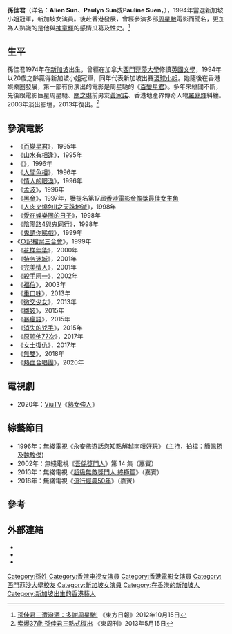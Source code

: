 {{藝人
|姓名 = 孫佳君
|類型 = 女演員
|圖片 = 
|圖片尺寸 = 
|圖片簡介 = 
|本名 = 
|外文名 = 
|外文 = 
|羅馬拼音 = 
|英文名 = 
|暱稱 = 
|其他藝名 = 
|國籍 = 
|民族 = 
|籍貫 = 
|出生日期 = {{birth_date_and_age|1974|9|11}}
|出生地點 = {{SIN}}
|逝世日期 = 
|逝世地點 = 
|職業 = 演員
|語言 = 
|教育程度 = [[加拿大|加拿大]][[西門菲莎大學|西門菲莎大學]]畢業
|母校 = 
|宗教信仰 = 
|配偶 = 
|兒女 = 兩個兒子
|父母 = 
|親屬 = 
|音樂類型 = 
|演奏樂器 = 
|出道地點 = [[香港|香港]]
|出道日期 = 
|出道作 = 電影《[[百變星君|百變星君]]》
|代表作 = 
|著名角色 = 
|活躍年代 = 
|唱片公司 = 
|經紀公司 = 
|網站 = {{Sinaweibo|ssun911}}
|相關團體 = 
|IMDb = 0837282
|現任成員 = 
|過往成員 = 
|獎項 = 1994年新加坡小姐冠軍
}}

'''孫佳君'''（洋名：'''Alien Sun'''、'''Paulyn Sun'''或'''Pauline Suen'''，{{bd|1974年|9月11日}}），1994年當選新加坡小姐冠軍，新加坡女演員。後赴香港發展，曾經參演多部[[周星馳|周星馳]]電影而聞名，更加為人熟識的是他與[[神童輝|神童輝]]的感情瓜葛及性史。<ref>[http://orientaldaily.on.cc/cnt/entertainment/20121015/00282_008.html 孫佳君三遭潑酒：多謝周星馳!] {{Wayback|url=http://orientaldaily.on.cc/cnt/entertainment/20121015/00282_008.html |date=20150724204707 }}《東方日報》2012年10月15日</ref>

==生平==
孫佳君1974年在[[新加坡|新加坡]]出生，曾經在加拿大[[西門菲莎大學|西門菲莎大學]]修讀[[英國文學|英國文學]]，1994年以20歲之齡贏得新加坡小姐冠軍，同年代表新加坡出賽[[環球小姐|環球小姐]]。她隨後在香港娛樂圈發展，第一部有份演出的電影是周星馳的《[[百變星君|百變星君]]》。多年來緋聞不斷，先後跟電影巨星周星馳、[[關之琳|關之琳]]前男友[[黃家諾|黃家諾]]、香港地產界傳奇人物[[羅兆輝|羅兆輝]]糾纏。2003年淡出影壇，2013年復出。<ref>[http://www.eastweek.hk/index.php?aid=26343 索爆37歲 孫佳君三點式復出] {{Wayback|url=http://www.eastweek.hk/index.php?aid=26343 |date=20140606232558 }}《東周刊》2013年5月15日</ref>

==參演電影==
* 《[[百變星君|百變星君]]》，1995年
* 《[[山水有相逢_(電影)|山水有相逢]]》，1995年
* 《{{link-en|正牌香蕉俱樂部|Banana Club}}》，1996年
* 《[[人間色相|人間色相]]》，1996年
* 《[[情人的眼淚_(電影)|情人的眼淚]]》，1996年
* 《[[孟波_(電影)|孟波]]》，1996年
* 《[[黑金_(電影)|黑金]]》，1997年，獲提名第17屆[[香港電影金像獎最佳女主角|香港電影金像獎最佳女主角]]
* 《[[人肉叉燒包II之天誅地滅|人肉叉燒包II之天誅地滅]]》，1998年
* 《[[愛在娛樂圈的日子|愛在娛樂圈的日子]]》，1998年
* 《[[陰陽路4與鬼同行|陰陽路4與鬼同行]]》，1998年
* 《[[鬼請你睇戲|鬼請你睇戲]]》，1999年
* 《[[Ｏ記檔案三合會|Ｏ記檔案三合會]]》，1999年
* 《[[花样年华|花样年华]]》，2000年
* 《[[特务迷城|特务迷城]]》，2001年
* 《[[完美情人|完美情人]]》，2001年
* 《[[殺手阿一_(電影)|殺手阿一]]》，2002年
* 《[[福伯|福伯]]》，2003年
* 《[[重口味_(電影)|重口味]]》，2013年
* 《[[微交少女|微交少女]]》，2013年
* 《[[雛妓_(2015年電影)|雛妓]]》，2015年
* 《[[暴瘋語|暴瘋語]]》，2015年
* 《[[消失的兇手|消失的兇手]]》，2015年
* 《[[原諒他77次|原諒他77次]]》，2017年
*《[[女士復仇|女士復仇]]》，2017年
*《[[無雙_(電影)|無雙]]》，2018年
*《[[熱血合唱團|熱血合唱團]]》，2020年

==電視劇==
*2020年：[[ViuTV|ViuTV]]《[[熟女強人|熟女強人]]》

==綜藝節目==
*1996年：[[無綫電視|無綫電視]]《永安旅遊話您知點解越南咁好玩》 (主持，拍檔：[[簡佩筠|簡佩筠]]及[[魏駿傑|魏駿傑]])
*2002年：無綫電視《[[吾係獎門人|吾係獎門人]]》第 14 集（嘉賓）
*2013年：無綫電視《[[超級無敵獎門人_終極篇|超級無敵獎門人 終極篇]]》（嘉賓）
*2018年：無綫電視《[[流行經典50年|流行經典50年]]》（嘉賓）

==參考==
{{reflist}}

{{Authority control}}
[[Category:孫姓|Category:孫姓]]
[[Category:香港电视女演員|Category:香港电视女演員]]
[[Category:香港電影女演員|Category:香港電影女演員]]
[[Category:西門菲沙大學校友|Category:西門菲沙大學校友]]
[[Category:新加坡女演員|Category:新加坡女演員]]
[[Category:在香港的新加坡人|Category:在香港的新加坡人]]
[[Category:新加坡出生的香港藝人|Category:新加坡出生的香港藝人]]

==外部連結==
*{{Weibo|ssun911}}
*{{douban people|1050664}}
*{{imdb name|0837282}}